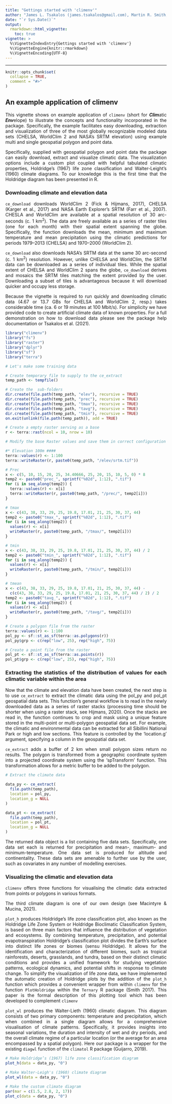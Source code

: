 ```yaml
---
title: "Gettings started with 'climenv'"
author: "James L. Tsakalos (james.tsakalos@gmail.com), Martin R. Smith, Federico Luebert, Ladislav Mucina"
date: "`r Sys.Date()`"
output:
  rmarkdown::html_vignette:
    toc: true
vignette: >
  %\VignetteIndexEntry{Gettings started with 'climenv'}
  %\VignetteEngine{knitr::rmarkdown}
  %\VignetteEncoding{UTF-8}
---
```


```{=html}
<style>
body {
text-align: justify}
</style>
<style>
p.caption {
  font-size: 0.9em;
  font-style: normal;
  color: grey;
  margin-right: 10%;
  margin-left: 10%;  
  text-align: justify;
}
</style>
```

------------------------------------------------------------------------

```r
knitr::opts_chunk$set(
  collapse = TRUE,
  comment = "#>"
)
```

## An example application of climenv

This vignette shows on example application of `climenv` (short for 
***Clim***atic ***Env***elope) to illustrate the concepts and functionality
incorporated in the package.
Specifically, the example facilitates easy downloading, extraction
and visualization of three of the most globally recognizable modeled data sets
(CHELSA, WorldClim 2 and NASA’s SRTM elevation) using example multi and single
geospatial polygon and point data.

Specifically, supplied with geospatial polygon and point data the package can
easily download, extract and visualize climatic data. The visualization options
include a custom plot coupled with helpful tabulated climatic properties,
Holdridge's (1967) life zone classification and Walter-Leight's (1960)
climate diagrams. To our knowledge this is the first time that the Holdridge 
diagram has been presented in R.

### Downloading climate and elevation data

`ce_download` downloads WorldClim 2 (Fick & Hijmans, 2017), CHELSA (Karger et 
al., 2017) and NASA Earth Explorer's SRTM (Farr et al., 2007). CHESLA and 
WorldClim are available at a spatial resolution of 30 arc-seconds (c. 1 km<sup>2</sup>). The 
data are freely available as a series of raster tiles (one for each month) with 
their spatial extent spanning the globe. Specifically, the function downloads 
the mean, minimum and maximum temperature and mean precipitation using the 
climatic predictions for periods 1979–2013 (CHELSA) and 1970–2000 (WorldClim 2). 

`ce_download` also downloads NASA's SRTM data at the same 30 arc-second
(c. 1 km<sup>2</sup>) resolution. However, unlike CHELSA and WorldClim, the SRTM data can be
downloaded as a series of individual tiles. While the spatial extent of CHELSA
and WorldClim 2 spans the globe, `ce_download` derives and mosaics the SRTM
tiles matching the extent provided by the user. Downloading a subset of tiles
is advantageous because it will download quicker and occupy less storage.

Because the vignette is required to run quickly and downloading climatic data
(4.67 or 13.7&nbsp;GBs for CHELSA and WorldClim 2, resp.) takes considerable time
(ca. 6 or 19 minutes at 100&nbsp;Mbit/s). For simplicity we have provided code to
create artificial climate data of known properties. For a full demonstration on
how to download data please see the package help documentation or Tsakalos
et al. (2021). 

```r
library("climenv")
library("fs")
library("raster")
library("dplyr")
library("sf")
library("terra")
```

```r
# Let's make some training data

# Create temporary file to supply to the ce_extract
temp_path <- tempfile()

# Create the  sub-folders
dir.create(file.path(temp_path, "elev"), recursive = TRUE)
dir.create(file.path(temp_path, "prec"), recursive = TRUE)
dir.create(file.path(temp_path, "tmax"), recursive = TRUE)
dir.create(file.path(temp_path, "tavg"), recursive = TRUE)
dir.create(file.path(temp_path, "tmin"), recursive = TRUE)
on.exit(unlink(file.path(temp_path)), add = TRUE)

# Create a empty raster serving as a base
r <- terra::rast(ncol = 10, nrow = 10)

# Modify the base Raster values and save them in correct configuration

#* Elevation 100m ####
terra::values(r) <- 1:100
terra::writeRaster(r, paste0(temp_path, "/elev/srtm.tif"))

# Prec
x <- c(5, 10, 15, 20, 25, 34.40666, 25, 20, 15, 10, 5, 0) * 8
temp2 <- paste0("prec_", sprintf("%02d", 1:12), ".tif")
for (i in seq_along(temp2)) {
  terra::values(r) <- x[i]
  terra::writeRaster(r, paste0(temp_path, "/prec/", temp2[i]))
}

# tmax
x <- c(43, 38, 33, 29, 25, 19.8, 17.01, 21, 25, 30, 37, 44)
temp2 <- paste0("tmax_", sprintf("%02d", 1:12), ".tif")
for (i in seq_along(temp2)) {
  values(r) <- x[i]
  writeRaster(r, paste0(temp_path, "/tmax/", temp2[i]))
}

# tmin
x <- c(43, 38, 33, 29, 25, 19.8, 17.01, 21, 25, 30, 37, 44) / 2
temp2 <- paste0("tmin_", sprintf("%02d", 1:12), ".tif")
for (i in seq_along(temp2)) {
  values(r) <- x[i]
  writeRaster(r, paste0(temp_path, "/tmin/", temp2[i]))
}

# tmean
x <- c(43, 38, 33, 29, 25, 19.8, 17.01, 21, 25, 30, 37, 44) -
  c(c(43, 38, 33, 29, 25, 19.8, 17.01, 21, 25, 30, 37, 44) / 2) / 2
temp2 <- paste0("tavg_", sprintf("%02d", 1:12), ".tif")
for (i in seq_along(temp2)) {
  values(r) <- x[i]
  writeRaster(r, paste0(temp_path, "/tavg/", temp2[i]))
}

# Create a polygon file from the raster
terra::values(r) <- 1:100
pol_py <- sf::st_as_sf(terra::as.polygons(r))
pol_py$grp <- c(rep("low", 25), rep("high", 75))

# Create a point file from the raster
pol_pt <- sf::st_as_sf(terra::as.points(r))
pol_pt$grp <- c(rep("low", 25), rep("high", 75))

```

### Extracting the statistics of the distribution of values for each climatic variable within the area

Now that the climate and elevation data have been created, the next step is to
use `ce_extract` to extract the climatic data using the pol_py and 
pol_pt geospatial data sets. This function's general workflow is to read in the
newly downloaded data as a series of raster stacks (processing time should be
shorter when using a raster stack, see Hijmans, 2020). Once the stacks are read
in, the function continues to crop and mask using a unique feature stored in the
multi-point or multi-polygon geospatial data set. For example, the climatic
and environmental data can be extracted for all Sibillini National Park or high
and low sections. This feature is controlled by the 'location.g' argument,
specifying a column in the geospatial data set.

`ce_extract` adds a buffer of 2 km when small polygon sizes return no
results. The polygon is transformed from a geographic coordinate system into
a projected coordinate system using the 'spTransform' function. This
transformation allows for a metric buffer to be added to the polygon.

```r
# Extract the climate data

data_py <- ce_extract(
  file.path(temp_path),
  location = pol_py,
  location_g = NULL
)

data_pt <- ce_extract(
  file.path(temp_path),
  location = pol_pt,
  location_g = NULL
)
```

The returned data object is a list containing five data sets. Specifically, one 
data set each is returned for precipitation and  mean-, maximum- and 
minimum-temperature. One data set is produced for altitude and continentality. 
These data sets are amenable to further use by the user, such as covariates in 
any number of modelling exercises. 

### Visualizing the climatic and elevation data

`climenv` offers three functions for visualising the climatic data extracted 
from points or polygons in various formats.

The third climate diagram is one of 
our own design (see Macintyre & Mucina, 2021).

`plot_h` produces Holdridge's life zone classification plot, also known as the 
Holdridge Life Zone System or Holdridge Bioclimatic Classification System, is 
based on three main factors that influence the distribution of vegetation and 
ecosystems. By combining temperature, precipitation, and potential 
evapotranspiration Holdridge’s classification plot divides the Earth’s surface
into distinct life zones or biomes (sensu Holdridge). It allows for the 
identification and characterization of different biomes, such as tropical 
rainforests, deserts, grasslands, and tundra, based on their distinct climatic 
conditions and provides a unified framework for studying vegetation patterns, 
ecological dynamics, and potential shifts in response to climate change. To 
simplify the visualization of life zone data, we have implemented the automatic 
creation of Holdridge plots by the addition of the `plot_h` function which 
provides a convenient wrapper from within `climenv` for the function 
`PlotHoldridge` within the `Ternary` R package (Smith 2017). This paper is the 
formal description of this plotting tool which has been developed to complement 
`climenv`

`plot_wl` produces the Walter-Lieth (1960) climatic diagram. This diagram
consists of two primary components: temperature and precipitation, which when 
combined in a single diagram allows for a comprehensive visualisation of 
climate patterns. Specifically, it provides insights into seasonal variations, 
the duration and intensity of wet and dry periods, and the overall climate 
regime of a particular location (or the average for an area encompassed by a 
spatial polygon). Here our package is a wrapper for the existing `diagwl` 
function of the `climatol` R package (Guijarro, 2019).


```r
# Make Holdridge’s (1967) life zone classification diagram
plot_h(data = data_py, "0")
```
```r
# Make Walter-Leigh's (1960) climate diagram
plot_wl(data = data_py, "0")
```
```r
# Make the custom climate diagram
par(mar = c(1.5, 2.8, 2, 17))
plot_c(data = data_py, "0")
```
